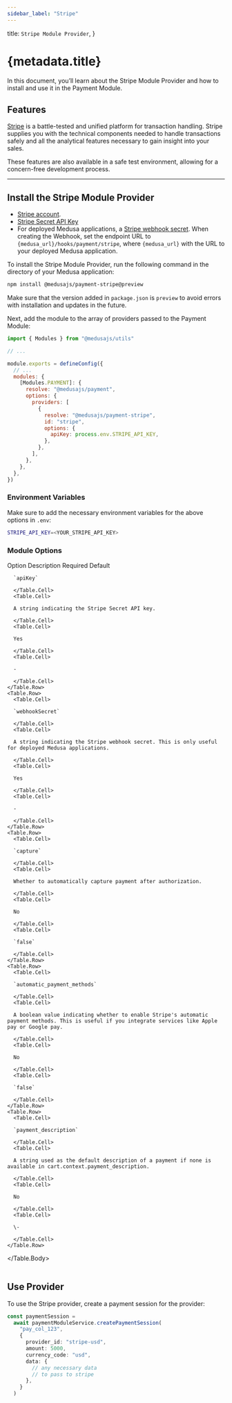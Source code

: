 ```yaml
---
sidebar_label: "Stripe"
---
```



  title: `Stripe Module Provider`,
}

# {metadata.title}

In this document, you’ll learn about the Stripe Module Provider and how to install and use it in the Payment Module.

## Features

[Stripe](https://stripe.com/) is a battle-tested and unified platform for transaction handling. Stripe supplies you with the technical components needed to handle transactions safely and all the analytical features necessary to gain insight into your sales.

These features are also available in a safe test environment, allowing for a concern-free development process.

---

## Install the Stripe Module Provider

<Note type="check">

- [Stripe account](https://stripe.com/).
- [Stripe Secret API Key](https://support.stripe.com/questions/locate-api-keys-in-the-dashboard)
- For deployed Medusa applications, a [Stripe webhook secret](https://docs.stripe.com/webhooks#add-a-webhook-endpoint). When creating the Webhook, set the endpoint URL to `{medusa_url}/hooks/payment/stripe`, where `{medusa_url}` with the URL to your deployed Medusa application.

</Note>

To install the Stripe Module Provider, run the following command in the directory of your Medusa application:

```bash npm2yarn
npm install @medusajs/payment-stripe@preview
```

<Note>

Make sure that the version added in `package.json` is `preview` to avoid errors with installation and updates in the future.

</Note>

Next, add the module to the array of providers passed to the Payment Module:

```js title="medusa-config.js"
import { Modules } from "@medusajs/utils"

// ...

module.exports = defineConfig({
  // ...
  modules: {
    [Modules.PAYMENT]: {
      resolve: "@medusajs/payment",
      options: {
        providers: [
          {
            resolve: "@medusajs/payment-stripe",
            id: "stripe",
            options: {
              apiKey: process.env.STRIPE_API_KEY,
            },
          },
        ],
      },
    },
  },
})
```

### Environment Variables

Make sure to add the necessary environment variables for the above options in `.env`:

```bash
STRIPE_API_KEY=<YOUR_STRIPE_API_KEY>
```

### Module Options

<Table>
  <Table.Header>
    <Table.Row>
      <Table.HeaderCell>Option</Table.HeaderCell>
      <Table.HeaderCell>Description</Table.HeaderCell>
      <Table.HeaderCell>Required</Table.HeaderCell>
      <Table.HeaderCell>Default</Table.HeaderCell>
    </Table.Row>
  </Table.Header>
  <Table.Body>
    <Table.Row>
      <Table.Cell>
      
      `apiKey`
      
      </Table.Cell>
      <Table.Cell>
      
      A string indicating the Stripe Secret API key.
      
      </Table.Cell>
      <Table.Cell>
      
      Yes
      
      </Table.Cell>
      <Table.Cell>
      
      -
      
      </Table.Cell>
    </Table.Row>
    <Table.Row>
      <Table.Cell>
      
      `webhookSecret`
      
      </Table.Cell>
      <Table.Cell>
      
      A string indicating the Stripe webhook secret. This is only useful for deployed Medusa applications.
      
      </Table.Cell>
      <Table.Cell>
      
      Yes
      
      </Table.Cell>
      <Table.Cell>
      
      -
      
      </Table.Cell>
    </Table.Row>
    <Table.Row>
      <Table.Cell>
      
      `capture`
      
      </Table.Cell>
      <Table.Cell>
      
      Whether to automatically capture payment after authorization.
      
      </Table.Cell>
      <Table.Cell>
      
      No
      
      </Table.Cell>
      <Table.Cell>
      
      `false`
      
      </Table.Cell>
    </Table.Row>
    <Table.Row>
      <Table.Cell>
      
      `automatic_payment_methods`
      
      </Table.Cell>
      <Table.Cell>
      
      A boolean value indicating whether to enable Stripe's automatic payment methods. This is useful if you integrate services like Apple pay or Google pay.
      
      </Table.Cell>
      <Table.Cell>
      
      No
      
      </Table.Cell>
      <Table.Cell>
      
      `false`
      
      </Table.Cell>
    </Table.Row>
    <Table.Row>
      <Table.Cell>
      
      `payment_description`
      
      </Table.Cell>
      <Table.Cell>
      
      A string used as the default description of a payment if none is available in cart.context.payment_description.
      
      </Table.Cell>
      <Table.Cell>
      
      No
      
      </Table.Cell>
      <Table.Cell>
      
      \-
      
      </Table.Cell>
    </Table.Row>
  </Table.Body>
</Table>

## Use Provider

To use the Stripe provider, create a payment session for the provider:

```ts
const paymentSession =
  await paymentModuleService.createPaymentSession(
    "pay_col_123",
    {
      provider_id: "stripe-usd",
      amount: 5000,
      currency_code: "usd",
      data: {
        // any necessary data
        // to pass to stripe
      },
    }
  )
```
